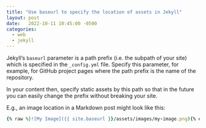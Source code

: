 ```yaml
---
title: "Use baseurl to specify the location of assets in Jekyll"
layout: post
date:   2022-10-11 10:45:00 -0500
categories:
  - web
  - jekyll
---
```


Jekyll's `baseurl` parameter is a path prefix (i.e. the subpath of your site) which is
specified in the `_config.yml` file. Specify this parameter, for example, for GitHub
project pages where the path prefix is the name of the repository.

In your content then, specify static assets by this path so that in the future you
can easily change the prefix without breaking your site.

E.g., an image location in a Markdown post might look like this:

```ruby
{% raw %}![My Image]({{ site.baseurl }}/assets/images/my-image.png){% endraw %}
```
